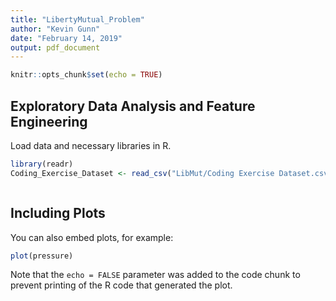 ---
title: "LibertyMutual_Problem"
author: "Kevin Gunn"
date: "February 14, 2019"
output: pdf_document
---

```{r setup, include=FALSE}
knitr::opts_chunk$set(echo = TRUE)
```

## Exploratory Data Analysis and Feature Engineering 

Load data and necessary libraries in R.  
```{r message=FALSE}
library(readr)
Coding_Exercise_Dataset <- read_csv("LibMut/Coding Exercise Dataset.csv")
```


```{r cars}

```

## Including Plots

You can also embed plots, for example:

```{r pressure, echo=FALSE}
plot(pressure)
```

Note that the `echo = FALSE` parameter was added to the code chunk to prevent printing of the R code that generated the plot.
